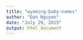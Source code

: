 ```yaml
---
title: "wyoming-baby-names"
author: "Dan Nguyen"
date: "July 29, 2015"
output: html_document
---
```




